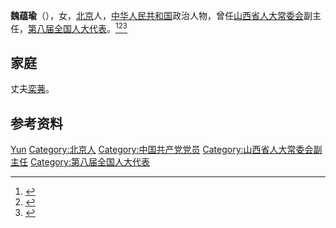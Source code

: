 '''魏蕴瑜'''（{{bd|1931年|}}），女，[[北京|北京]]人，[[中华人民共和国|中华人民共和国]]政治人物，曾任[[山西省人大常委会|山西省人大常委会]]副主任，[[第八届全国人大代表|第八届全国人大代表]]。<ref>{{Cite book|title=中华人民共和国职官志|author=何虎生, 李耀东, 向常福主编|publisher=中国社会出版社|year=2003|isbn=9787800883934|location=北京|pages=}}</ref><ref>{{Cite book|title=古今中外女名人辞典|author=中国妇女管理干部学院编|publisher=中国广播电视出版社|year=1989|isbn=|location=北京|pages=}}</ref><ref>{{Cite book|title=中国共产党名人录|author=于俊道主编|publisher=四川人民出版社|year=1997|isbn=|location=成都|pages=}}</ref>

== 家庭 ==
丈夫[[栾茀|栾茀]]。

== 参考资料 ==
{{reflist}}

{{中国人物小作品}}

{{Authority control}}
{{DEFAULTSORT:Wei魏}}
[[Category:魏姓|Yun]]
[[Category:北京人|Category:北京人]]
[[Category:中国共产党党员|Category:中国共产党党员]]
[[Category:山西省人大常委会副主任|Category:山西省人大常委会副主任]]
[[Category:第八届全国人大代表|Category:第八届全国人大代表]]
